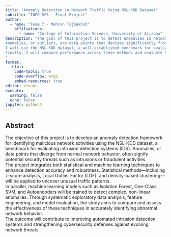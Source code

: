 ```yaml
---
title: "Anomaly Detection in Network Traffic Using NSL-KDD Dataset"
subtitle: "INFO 523 - Final Project"
author: 
  - name: "Team 7 - Mehran Tajbakhsh"
    affiliations:
      - name: "College of Information Science, University of Arizona"
description: "The goal of this project is to detect anomalies in network traffic data using a combination of statistical and machine learning techniques. <br>
Anomalies, or outliers, are data points that deviate significantly from normal behavior. In cybersecurity contexts, these anomalies often correspond to intrusions, attacks, or fraudulent activities. <br>
I will use the NSL-KDD dataset, a well-established benchmark for evaluating intrusion detection systems (IDS). Through a structured process of exploratory data analysis, statistical anomaly detection, and machine learning modeling, this project aims to build a robust anomaly detection framework capable of identifying malicious network activity. <br>
Finally, I will compare performance across these methods and evaluate their ability to correctly flag network intrusions as anomalies.
"
format:
   html:
    code-tools: true
    code-overflow: wrap
    embed-resources: true
editor: visual
execute:
  warning: false
  echo: false
jupyter: python3
---
```


## Abstract

The objective of this project is to develop an anomaly detection framework for identifying malicious network activities using the NSL-KDD dataset, a benchmark for evaluating intrusion detection systems (IDS). Anomalies, or data points that diverge from normal network behavior, often signify potential security threats such as intrusions or fraudulent activities. <br>
The project integrates both statistical and machine learning techniques to enhance detection accuracy and robustness. Statistical methods—including z-score analysis, Local Outlier Factor (LOF), and density-based clustering—will be applied to uncover unusual traffic patterns.<br>
In parallel, machine learning models such as Isolation Forest, One-Class SVM, and Autoencoders will be trained to detect complex, non-linear anomalies. Through systematic exploratory data analysis, feature engineering, and model evaluation, the study aims to compare and assess the effectiveness of these techniques in accurately identifying abnormal network behavior.<br>
The outcome will contribute to improving automated intrusion detection systems and strengthening cybersecurity defenses against evolving network threats.